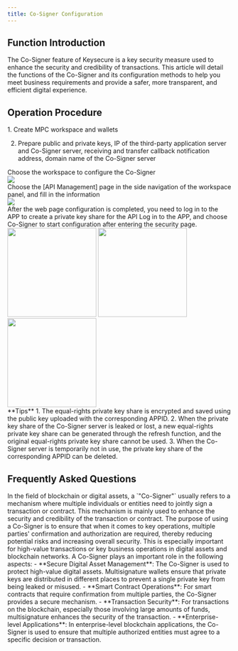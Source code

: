 ```yaml
---
title: Co-Signer Configuration
---
```


##  Function Introduction

The Co-Signer feature of Keysecure is a key security measure used to enhance the security and credibility of transactions. This article will detail the functions of the Co-Signer and its configuration methods to help you meet business requirements and provide a safer, more transparent, and efficient digital experience.

##  Operation Procedure

<Steps>

<Step title="Preparations Before Development">
1. Create MPC workspace and wallets

2. Prepare public and private keys, IP of the third-party application server and Co-Signer server, receiving and transfer callback notification address, domain name of the Co-Signer server
</Step>

<Step title="Log in to the Web Page">
Choose the workspace to configure the Co-Signer
<div className="w-full flex items-center justify-center">
<img src="/images/user-guide/api1en.png"/>
</div>

</Step>

<Step title="API Management">
Choose the [API Management] page in the side navigation of the workspace panel, and fill in the information

<div className="w-full flex items-center justify-center">
    <img src="/images/user-guide/api2en.png"/>
</div>

</Step>

<Step title="Create Private Key Share">
After the web page configuration is completed, you need to log in to the APP to create a private key share for the API

</Step>

<Step title="Log in to the APP for Configuration">
Log in to the APP, and choose Co-Signer to start configuration after entering the security page.

<div className="w-full flex items-center justify-center">
    <CardGroup cols={3}>
    <img src="/images/user-guide/safe.jpg" width="200"/>
    <img src="/images/user-guide/cosign1.png" width="200"/>
     <img src="/images/user-guide/cosign2.png" width="200"/>
    </CardGroup>
</div>

</Step>

</Steps>

<Warning>
**Tips**
1. The equal-rights private key share is encrypted and saved using the public key uploaded with the corresponding APPID.
2. When the private key share of the Co-Signer server is leaked or lost, a new equal-rights private key share can be generated through the refresh function, and the original equal-rights private key share cannot be used.
3. When the Co-Signer server is temporarily not in use, the private key share of the corresponding APPID can be deleted.
</Warning>

##  Frequently Asked Questions

<Accordion title="What is a Co-Signer?">
In the field of blockchain or digital assets, a `"Co-Signer"` usually refers to a mechanism where multiple individuals or entities need to jointly sign a transaction or contract. This mechanism is mainly used to enhance the security and credibility of the transaction or contract. The purpose of using a Co-Signer is to ensure that when it comes to key operations, multiple parties' confirmation and authorization are required, thereby reducing potential risks and increasing overall security. This is especially important for high-value transactions or key business operations in digital assets and blockchain networks.
</Accordion>

<Accordion title="What does a Co-Signer do?">
A Co-Signer plays an important role in the following aspects:
- **Secure Digital Asset Management**: The Co-Signer is used to protect high-value digital assets. Multisignature wallets ensure that private keys are distributed in different places to prevent a single private key from being leaked or misused.
- **Smart Contract Operations**: For smart contracts that require confirmation from multiple parties, the Co-Signer provides a secure mechanism.
- **Transaction Security**: For transactions on the blockchain, especially those involving large amounts of funds, multisignature enhances the security of the transaction.
- **Enterprise-level Applications**: In enterprise-level blockchain applications, the Co-Signer is used to ensure that multiple authorized entities must agree to a specific decision or transaction.
</Accordion>
